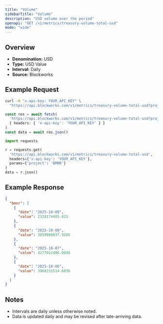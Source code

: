 ```yaml
---
title: "Volume"
sidebarTitle: "Volume"
description: "USD volume over the period"
openapi: "GET /v1/metrics/treasury-volume-total-usd"
mode: "wide"
---
```


## Overview

- **Denomination:** USD
- **Type:** USD Value
- **Interval:** Daily
- **Source:** Blockworks

## Example Request

<CodeGroup>

```bash cURL
curl -H "x-api-key: YOUR_API_KEY" \
  "https://api.blockworks.com/v1/metrics/treasury-volume-total-usd?project=BMNR"
```

```typescript TypeScript
const res = await fetch(
  'https://api.blockworks.com/v1/metrics/treasury-volume-total-usd?project=BMNR',
  { headers: { 'x-api-key': 'YOUR_API_KEY' } }
)
const data = await res.json()
```

```python Python
import requests

r = requests.get(
  'https://api.blockworks.com/v1/metrics/treasury-volume-total-usd',
  headers={'x-api-key': 'YOUR_API_KEY'},
  params={'project': 'BMNR'}
)
data = r.json()
```

</CodeGroup>

## Example Response

```json
{
  "bmnr": [
    {
      "date": "2025-10-09",
      "value": 2328174405.015
    },
    {
      "date": "2025-10-08",
      "value": 3059989837.9205
    },
    {
      "date": "2025-10-07",
      "value": 4277012496.0046
    },
    {
      "date": "2025-10-06",
      "value": 3968231514.6036
    }
  ]
}
```

## Notes
- Intervals are daily unless otherwise noted.
- Data is updated daily and may be revised after late-arriving data.
